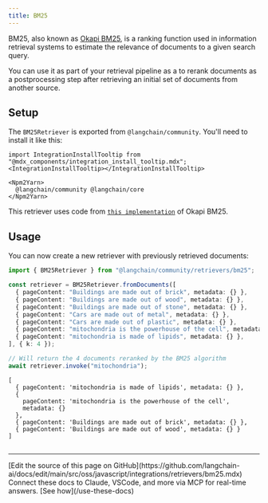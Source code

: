 ```yaml
---
title: BM25
---
```


BM25, also known as [Okapi BM25](https://en.wikipedia.org/wiki/Okapi_BM25), is a ranking function used in information retrieval systems to estimate the relevance of documents to a given search query.

You can use it as part of your retrieval pipeline as a to rerank documents as a postprocessing step after retrieving an initial set of documents from another source.

## Setup

The `BM25Retriever` is exported from `@langchain/community`. You'll need to install it like this:

```{=mdx}
import IntegrationInstallTooltip from "@mdx_components/integration_install_tooltip.mdx";
<IntegrationInstallTooltip></IntegrationInstallTooltip>

<Npm2Yarn>
  @langchain/community @langchain/core
</Npm2Yarn>
```

This retriever uses code from [`this implementation`](https://github.com/FurkanToprak/OkapiBM25) of Okapi BM25.

## Usage

You can now create a new retriever with previously retrieved documents:

```typescript
import { BM25Retriever } from "@langchain/community/retrievers/bm25";

const retriever = BM25Retriever.fromDocuments([
  { pageContent: "Buildings are made out of brick", metadata: {} },
  { pageContent: "Buildings are made out of wood", metadata: {} },
  { pageContent: "Buildings are made out of stone", metadata: {} },
  { pageContent: "Cars are made out of metal", metadata: {} },
  { pageContent: "Cars are made out of plastic", metadata: {} },
  { pageContent: "mitochondria is the powerhouse of the cell", metadata: {} },
  { pageContent: "mitochondria is made of lipids", metadata: {} },
], { k: 4 });

// Will return the 4 documents reranked by the BM25 algorithm
await retriever.invoke("mitochondria");
```

```output
[
  { pageContent: 'mitochondria is made of lipids', metadata: {} },
  {
    pageContent: 'mitochondria is the powerhouse of the cell',
    metadata: {}
  },
  { pageContent: 'Buildings are made out of brick', metadata: {} },
  { pageContent: 'Buildings are made out of wood', metadata: {} }
]
```

```typescript

```

---

<Callout icon="pen-to-square" iconType="regular">
    [Edit the source of this page on GitHub](https://github.com/langchain-ai/docs/edit/main/src/oss/javascript/integrations/retrievers/bm25.mdx)
</Callout>
<Tip icon="terminal" iconType="regular">
    Connect these docs to Claude, VSCode, and more via MCP for    real-time answers. [See how](/use-these-docs)
</Tip>
